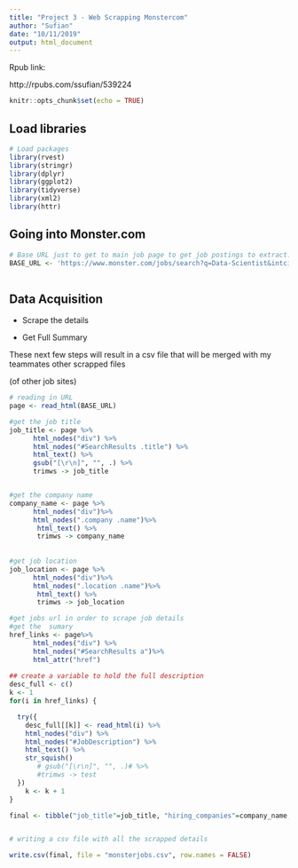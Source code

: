 ---
title: "Project 3 - Web Scrapping Monstercom"
author: "Sufian"
date: "10/11/2019"
output: html_document
---

Rpub link:

http://rpubs.com/ssufian/539224


```{r setup, include=FALSE}
knitr::opts_chunk$set(echo = TRUE)
```

## Load libraries


```{r message=FALSE, warning=FALSE}

# Load packages
library(rvest)
library(stringr)
library(dplyr)
library(ggplot2)
library(tidyverse)
library(xml2)
library(httr)


```

## Going into Monster.com


```{r }

# Base URL just to get to main job page to get job postings to extract: job title, companies, locations
BASE_URL <- 'https://www.monster.com/jobs/search?q=Data-Scientist&intcid=skr_navigation_nhpso_searchMain&jobid'
             
```

## Data Acquisition 

- Scrape the details

- Get Full Summary

These next few steps will result in a csv file that will be merged with my teammates other scrapped files 

(of other job sites)

```{r}

# reading in URL
page <- read_html(BASE_URL)

#get the job title
job_title <- page %>% 
      html_nodes("div") %>%
      html_nodes("#SearchResults .title") %>% 
      html_text() %>% 
      gsub("[\r\n]", "", .) %>% 
      trimws -> job_title


#get the company name
company_name <- page %>% 
      html_nodes("div")%>% 
      html_nodes(".company .name")%>% 
       html_text() %>%
       trimws -> company_name
    
  
#get job location
job_location <- page %>% 
      html_nodes("div")%>% 
      html_nodes(".location .name")%>% 
       html_text() %>%
       trimws -> job_location

#get jobs url in order to scrape job details
#get the  sumary
href_links <- page%>% 
      html_nodes("div") %>% 
      html_nodes("#SearchResults a")%>%
      html_attr("href") 
  
## create a variable to hold the full description
desc_full <- c() 
k <- 1
for(i in href_links) {

  try({
	desc_full[[k]] <- read_html(i) %>%
	html_nodes("div") %>% 
	html_nodes("#JobDescription") %>%
	html_text() %>%
	str_squish()
	   # gsub("[\r\n]", "", .)# %>% 
       #trimws -> test
  })
	k <- k + 1
}

final <- tibble("job_title"=job_title, "hiring_companies"=company_name,"location"=job_location ,"salary"=NA,"job_url"=href_links,"job_description"=desc_full )


# writing a csv file with all the scrapped details

write.csv(final, file = "monsterjobs.csv", row.names = FALSE)

```





